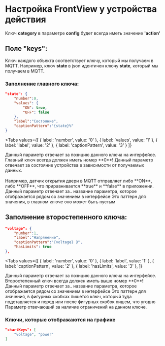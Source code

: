 # Настройка FrontView у устройства действия

<Warning>Ключ **category** в параметре **config** будет всегда иметь значение **'action'**</Warning>


## Поле "keys":

Ключ каждого объекта соответствует ключу, который мы получаем в MQTT. Например, ключ **state** в json идентичен ключу **state**, который мы получаем в MQTT. 

### Заполнение главного ключа:

```json
"state": {
    "number":0,
    "values": {
        "ON": true,
        "OFF": false
    },
    "label":"Состояние",
    "captionPattern":"{state}%"
}
```

<Tabs
  values={[
    { label: 'number', value: '0' },
    { label: 'values', value: '1' },
    { label: 'label', value: '2' },
    { label: 'captionPattern', value: '3' }
  ]}
>
  <TabItem value="0">
    Данный параметр отвечает за позицию данного ключа на интерфейсе.<br/>
    <Error>Главный ключ всегда должен иметь номер **0**!</Error>
  </TabItem>
  <TabItem value="1">
    Данный параметр отвечает за состояние устройства в зависимости от получаемых данных.<br/><br/>
    Например, датчик открытия двери в MQTT отправляет либо **ON**, либо **OFF**, что приравнивается **true** и **false** в приложении. 
  </TabItem>
  <TabItem value="2">
    Данный параметр отвечает за.. название параметра, которое отображается рядом со значением в интерфейсе
  </TabItem>
  <TabItem value="3">
    Это паттерн для значения, в главном ключе оно может быть пустым
  </TabItem>
</Tabs>

## Заполнение второстепенного ключа:

```json
"voltage": {
    "number":1,
    "label":"Напряжение",
    "captionPattern":"{voltage} В",
    "hasLimits": true
},
```

<Tabs
  values={[
    { label: 'number', value: '0' },
    { label: 'label', value: '1' },
    { label: 'captionPattern', value: '2' },
    { label: 'hasLimits', value: '3' },
  ]}
>
  <TabItem value="0">
    Данный параметр отвечает за позицию данного ключа на интерфейсе.<br/>
    <Warning>Второстепенный ключ всегда должен иметь выше номер **0**!</Warning>
  </TabItem>
  <TabItem value="1">
    Данный параметр отвечает за.. название параметра, которое отображается рядом со значением в интерфейсе
  </TabItem>
  <TabItem value="2">
    Это паттерн для значения, в фигурных скобках пишется ключ, который туда подставляется и перед или после фигурных скобок пишем, что угодно
  </TabItem>
  <TabItem value="3">
    Параметр отвечающий за наличие ограничений на данном ключе. 
  </TabItem>
</Tabs>

### Ключи, которые отображаются на графике
```json
"chartKeys": [
    "voltage", "power"
]
```